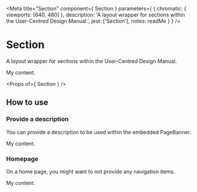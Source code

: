 
<Meta
  title="Section"
  component={ Section }
  parameters={ {
    chromatic: { viewports: [640, 480] },
    description: 'A layout wrapper for sections within the User-Centred Design Manual.',
    jest: ['Section'],
    notes: readMe
  } }
/>

# Section

A layout wrapper for sections within the User-Centred Design Manual.

<Preview withToolbar>
  <Story name="Section">
    <Section title="Design and content" href="#" navigation={[
      { href: '#', text: 'Design system' },
      { href: '/design-and-content/content-style-guide', text: 'Content style guide' },
      { href: '/design-and-content/professional-standards', text: 'Professional standards and guidance' }
    ]}>
      My content.
    </Section>
  </Story>
</Preview>

<Props of={ Section } />


## How to use

### Provide a description

You can provide a description to be used within the embedded PageBanner.

<Preview>
  <Story name="Description">
    <Section title="Design and content" href="#" description="Guidance and standards for designing Home Office services." navigation={[
      { href: '#', text: 'Design system' },
      { href: '/design-and-content/content-style-guide', text: 'Content style guide' },
      { href: '/design-and-content/professional-standards', text: 'Professional standards and guidance' }
    ]}>
      My content.
    </Section>
  </Story>
</Preview>

### Homepage

On a home page, you might want to not provide any navigation items.

<Preview>
  <Story name="Homepage">
    <Section title="Design and build services that work for everyone" href="#" description="Use the UCD Manual to create consistent services that put users first.">
      My content.
    </Section>
  </Story>
</Preview>
